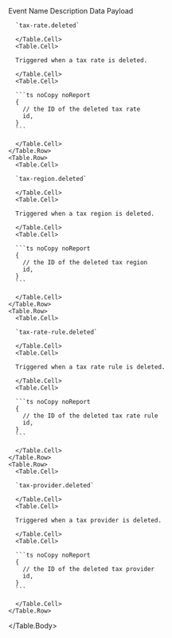
<Table>
  <Table.Header>
    <Table.Row>
      <Table.HeaderCell>Event Name</Table.HeaderCell>
      <Table.HeaderCell>Description</Table.HeaderCell>
      <Table.HeaderCell>Data Payload</Table.HeaderCell>
    </Table.Row>
  </Table.Header>
  <Table.Body>
    <Table.Row>
      <Table.Cell>

      `tax-rate.deleted`

      </Table.Cell>
      <Table.Cell>

      Triggered when a tax rate is deleted.

      </Table.Cell>
      <Table.Cell>

      ```ts noCopy noReport
      {
        // the ID of the deleted tax rate
        id,
      }
      ```

      </Table.Cell>
    </Table.Row>
    <Table.Row>
      <Table.Cell>

      `tax-region.deleted`

      </Table.Cell>
      <Table.Cell>

      Triggered when a tax region is deleted.

      </Table.Cell>
      <Table.Cell>

      ```ts noCopy noReport
      {
        // the ID of the deleted tax region
        id,
      }
      ```

      </Table.Cell>
    </Table.Row>
    <Table.Row>
      <Table.Cell>

      `tax-rate-rule.deleted`

      </Table.Cell>
      <Table.Cell>

      Triggered when a tax rate rule is deleted.

      </Table.Cell>
      <Table.Cell>

      ```ts noCopy noReport
      {
        // the ID of the deleted tax rate rule
        id,
      }
      ```

      </Table.Cell>
    </Table.Row>
    <Table.Row>
      <Table.Cell>

      `tax-provider.deleted`

      </Table.Cell>
      <Table.Cell>

      Triggered when a tax provider is deleted.

      </Table.Cell>
      <Table.Cell>

      ```ts noCopy noReport
      {
        // the ID of the deleted tax provider
        id,
      }
      ```

      </Table.Cell>
    </Table.Row>
  </Table.Body>
</Table>